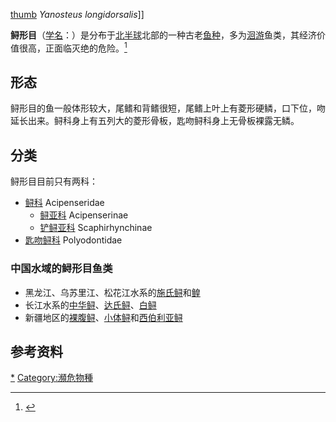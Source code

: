 {{AutoTaxobox
| image = Sturgeon2.jpg
| image_caption = [[美洲鱘|美洲鱘]] ''Acipenser oxyrhynchus''
| fossil_range = {{Fossil range|247|0}}<ref name=EoF>{{cite book |editor=Paxton, J.R. & Eschmeyer, W.N.|author= Wiley, Edward G.|year=1998|title=Encyclopedia of Fishes|publisher= Academic Press|location=San Diego|pages= 76–79|isbn= 0-12-547665-5}}</ref>
| taxon = Acipenseriformes
| authority=[[列夫·贝尔格|L. S. Berg]], 1940
| type genus=[[鲟属|鲟属]]<br>''Acipenser''
| type genus authority=[[Linnaeus|Linnaeus]], 1758
| subdivision=
*[[鲟科|鲟科]] Acipenseridae
*[[匙吻鲟科|匙吻鲟科]] Polyodontidae
}}
[[file:Yanosteus_longidorsalis_MHNT.jpg|thumb]] ''Yanosteus longidorsalis'']]

'''鲟形目'''（[[学名|学名]]：{{lang|la|Acipenseriformes}}）是分布于[[北半球|北半球]]北部的一种古老[[物种|鱼种]]，多为[[洄游|洄游]]鱼类，其经济价值很高，正面临灭绝的危险。<ref>{{cite journal|author=[[李思忠_(鱼类学家)|李思忠]]|title=中国鲟形目鱼类地理分布的研究|journal=动物学杂志|year=1987|issue=4|url=http://dwxzz.ioz.ac.cn/ch/reader/view_abstract.aspx?file_no=87040035}}</ref>

==形态==
鲟形目的鱼一般体形较大，尾鳍和背鳍很短，尾鳍上叶上有菱形硬鳞，口下位，吻延长出来。鲟科身上有五列大的菱形骨板，匙吻鲟科身上无骨板裸露无鳞。
==分类==
鲟形目目前只有两科：
*[[鲟科|鲟科]] Acipenseridae
**[[鲟亚科|鲟亚科]] Acipenserinae
**[[铲鲟亚科|铲鲟亚科]] Scaphirhynchinae
*[[匙吻鲟科|匙吻鲟科]] Polyodontidae

===中国水域的鲟形目鱼类===
*黑龙江、乌苏里江、松花江水系的[[施氏鲟|施氏鲟]]和[[鳇|鳇]]
*长江水系的[[中华鲟|中华鲟]]、[[达氏鲟|达氏鲟]]、[[白鲟|白鲟]]
*新疆地区的[[裸腹鲟|裸腹鲟]]、[[小体鲟|小体鲟]]和[[西伯利亚鲟|西伯利亚鲟]]

==参考资料==
{{reflist}}
{{軟質亞綱}}
{{輻鰭魚|A.|state=autocollapse}}
{{鱘}}
{{taxonbar}}

[[Category:鲟形目|*]]
[[Category:瀕危物種|Category:瀕危物種]]